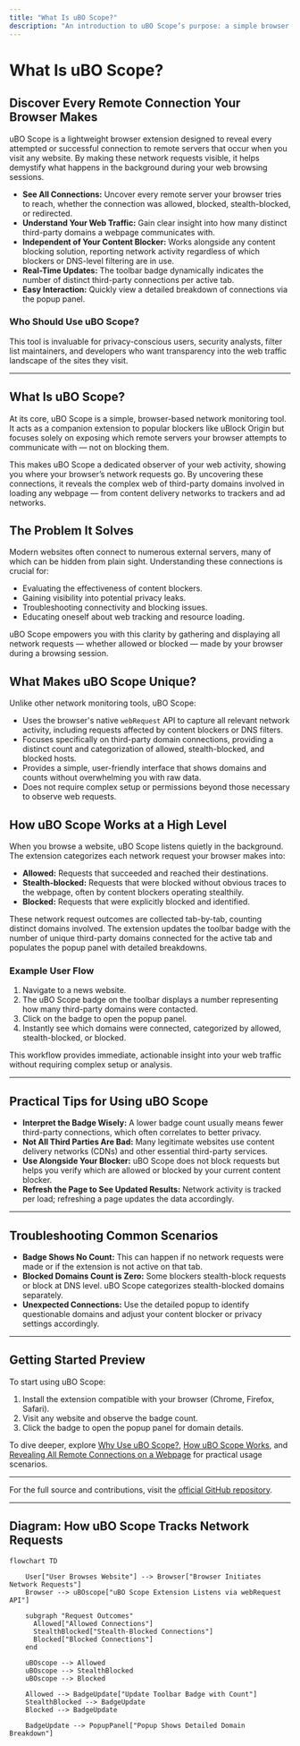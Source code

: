 ```yaml
---
title: "What Is uBO Scope?"
description: "An introduction to uBO Scope’s purpose: a simple browser extension that reveals all attempted or successful connections to remote servers for any visited website. Learn how it helps unveil your web traffic landscape and demystifies browser networking activity."
---
```


# What Is uBO Scope?

## Discover Every Remote Connection Your Browser Makes

uBO Scope is a lightweight browser extension designed to reveal every attempted or successful connection to remote servers that occur when you visit any website. By making these network requests visible, it helps demystify what happens in the background during your web browsing sessions.

- **See All Connections:** Uncover every remote server your browser tries to reach, whether the connection was allowed, blocked, stealth-blocked, or redirected.
- **Understand Your Web Traffic:** Gain clear insight into how many distinct third-party domains a webpage communicates with.
- **Independent of Your Content Blocker:** Works alongside any content blocking solution, reporting network activity regardless of which blockers or DNS-level filtering are in use.
- **Real-Time Updates:** The toolbar badge dynamically indicates the number of distinct third-party connections per active tab.
- **Easy Interaction:** Quickly view a detailed breakdown of connections via the popup panel.

### Who Should Use uBO Scope?
This tool is invaluable for privacy-conscious users, security analysts, filter list maintainers, and developers who want transparency into the web traffic landscape of the sites they visit.

---

## What Is uBO Scope?

At its core, uBO Scope is a simple, browser-based network monitoring tool. It acts as a companion extension to popular blockers like uBlock Origin but focuses solely on exposing which remote servers your browser attempts to communicate with — not on blocking them.

This makes uBO Scope a dedicated observer of your web activity, showing you where your browser’s network requests go. By uncovering these connections, it reveals the complex web of third-party domains involved in loading any webpage — from content delivery networks to trackers and ad networks.

## The Problem It Solves

Modern websites often connect to numerous external servers, many of which can be hidden from plain sight. Understanding these connections is crucial for:

- Evaluating the effectiveness of content blockers.
- Gaining visibility into potential privacy leaks.
- Troubleshooting connectivity and blocking issues.
- Educating oneself about web tracking and resource loading.

uBO Scope empowers you with this clarity by gathering and displaying all network requests — whether allowed or blocked — made by your browser during a browsing session.

## What Makes uBO Scope Unique?

Unlike other network monitoring tools, uBO Scope:

- Uses the browser's native `webRequest` API to capture all relevant network activity, including requests affected by content blockers or DNS filters.
- Focuses specifically on third-party domain connections, providing a distinct count and categorization of allowed, stealth-blocked, and blocked hosts.
- Provides a simple, user-friendly interface that shows domains and counts without overwhelming you with raw data.
- Does not require complex setup or permissions beyond those necessary to observe web requests.

## How uBO Scope Works at a High Level

When you browse a website, uBO Scope listens quietly in the background. The extension categorizes each network request your browser makes into:

- **Allowed:** Requests that succeeded and reached their destinations.
- **Stealth-blocked:** Requests that were blocked without obvious traces to the webpage, often by content blockers operating stealthily.
- **Blocked:** Requests that were explicitly blocked and identified.

These network request outcomes are collected tab-by-tab, counting distinct domains involved. The extension updates the toolbar badge with the number of unique third-party domains connected for the active tab and populates the popup panel with detailed breakdowns.

### Example User Flow
1. Navigate to a news website.
2. The uBO Scope badge on the toolbar displays a number representing how many third-party domains were contacted.
3. Click on the badge to open the popup panel.
4. Instantly see which domains were connected, categorized by allowed, stealth-blocked, or blocked.

This workflow provides immediate, actionable insight into your web traffic without requiring complex setup or analysis.

---

## Practical Tips for Using uBO Scope

- **Interpret the Badge Wisely:** A lower badge count usually means fewer third-party connections, which often correlates to better privacy.
- **Not All Third Parties Are Bad:** Many legitimate websites use content delivery networks (CDNs) and other essential third-party services.
- **Use Alongside Your Blocker:** uBO Scope does not block requests but helps you verify which are allowed or blocked by your current content blocker.
- **Refresh the Page to See Updated Results:** Network activity is tracked per load; refreshing a page updates the data accordingly.

---

## Troubleshooting Common Scenarios

- **Badge Shows No Count:** This can happen if no network requests were made or if the extension is not active on that tab.
- **Blocked Domains Count is Zero:** Some blockers stealth-block requests or block at DNS level. uBO Scope categorizes stealth-blocked domains separately.
- **Unexpected Connections:** Use the detailed popup to identify questionable domains and adjust your content blocker or privacy settings accordingly.

---

## Getting Started Preview

To start using uBO Scope:

1. Install the extension compatible with your browser (Chrome, Firefox, Safari).
2. Visit any website and observe the badge count.
3. Click the badge to open the popup panel for domain details.

To dive deeper, explore [Why Use uBO Scope?](./value-proposition), [How uBO Scope Works](./highlevel-architecture), and [Revealing All Remote Connections on a Webpage](../guides/core-workflows/reveal-remote-connections) for practical usage scenarios.

---

For the full source and contributions, visit the [official GitHub repository](https://github.com/gorhill/uBO-Scope).


---

## Diagram: How uBO Scope Tracks Network Requests

```mermaid
flowchart TD

    User["User Browses Website"] --> Browser["Browser Initiates Network Requests"]
    Browser --> uBOscope["uBO Scope Extension Listens via webRequest API"]

    subgraph "Request Outcomes"
      Allowed["Allowed Connections"]
      StealthBlocked["Stealth-Blocked Connections"]
      Blocked["Blocked Connections"]
    end

    uBOscope --> Allowed
    uBOscope --> StealthBlocked
    uBOscope --> Blocked

    Allowed --> BadgeUpdate["Update Toolbar Badge with Count"]
    StealthBlocked --> BadgeUpdate
    Blocked --> BadgeUpdate

    BadgeUpdate --> PopupPanel["Popup Shows Detailed Domain Breakdown"]

```